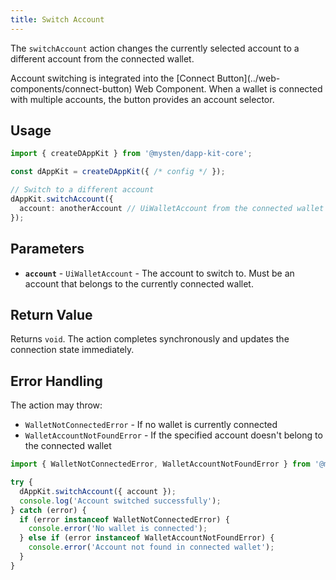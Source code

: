 ```yaml
---
title: Switch Account
---
```


The `switchAccount` action changes the currently selected account to a different account from the connected wallet.

<Callout>
    Account switching is integrated into the [Connect Button](../web-components/connect-button) Web Component. When a wallet is connected with multiple accounts, the button provides an account selector.
</Callout>

## Usage

```typescript
import { createDAppKit } from '@mysten/dapp-kit-core';

const dAppKit = createDAppKit({ /* config */ });

// Switch to a different account
dAppKit.switchAccount({
  account: anotherAccount // UiWalletAccount from the connected wallet
});
```

## Parameters

- **`account`** - `UiWalletAccount` - The account to switch to. Must be an account that belongs to the currently connected wallet.

## Return Value

Returns `void`. The action completes synchronously and updates the connection state immediately.

## Error Handling

The action may throw:
- `WalletNotConnectedError` - If no wallet is currently connected
- `WalletAccountNotFoundError` - If the specified account doesn't belong to the connected wallet

```typescript
import { WalletNotConnectedError, WalletAccountNotFoundError } from '@mysten/dapp-kit-core';

try {
  dAppKit.switchAccount({ account });
  console.log('Account switched successfully');
} catch (error) {
  if (error instanceof WalletNotConnectedError) {
    console.error('No wallet is connected');
  } else if (error instanceof WalletAccountNotFoundError) {
    console.error('Account not found in connected wallet');
  }
}
```